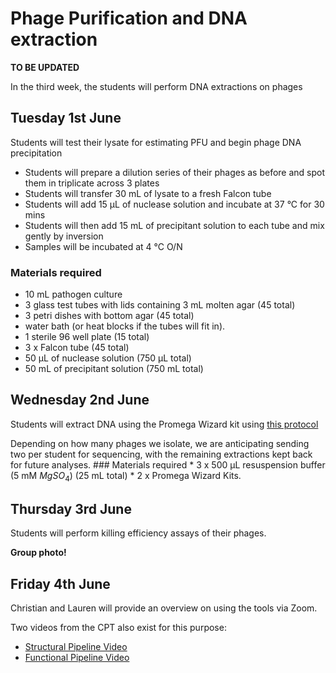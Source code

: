 # Phage Purification and DNA extraction

__TO BE UPDATED__


In the third week, the students will perform DNA extractions on phages

## Tuesday 1st June
Students will test their lysate for estimating PFU and begin phage DNA precipitation

* Students will prepare a dilution series of their phages as before and spot them in triplicate across 3 plates
* Students will transfer 30 mL of lysate to a fresh Falcon tube
* Students will add 15 µL of nuclease solution and incubate at 37 °C for 30 mins
* Students will then add 15 mL of precipitant solution to each tube and mix gently by inversion
* Samples will be incubated at 4 °C O/N

### Materials required
* 10 mL pathogen culture
* 3 glass test tubes with lids containing 3 mL molten agar (45 total)
* 3 petri dishes with bottom agar (45 total)
* water bath (or heat blocks if the tubes will fit in).
* 1 sterile 96 well plate (15 total)
* 3 x Falcon tube (45 total)
* 50 µL of nuclease solution (750 µL total)
* 50 mL of precipitant solution (750 mL total)

## Wednesday 2nd June
Students will extract DNA using the Promega Wizard kit using [this protocol](https://cpt.tamu.edu/wordpress/wp-content/uploads/2011/12/Phage-DNA-extraction-modified-Wizard-method-07-12-2011.pdf)

Depending on how many phages we isolate, we are anticipating sending two per student for sequencing, with the remaining extractions kept back for future analyses.
### Materials required
* 3 x 500 µL resuspension buffer (5 mM $MgSO_{4}$) (25 mL total)
* 2 x Promega Wizard Kits.

## Thursday 3rd June
Students will perform killing efficiency assays of their phages.

**Group photo!**

## Friday 4th June

Christian and Lauren will provide an overview on using the tools via Zoom.

Two videos from the CPT also exist for this purpose:

* [Structural Pipeline Video](https://t.co/F9Gv0rCHhS)
* [Functional Pipeline Video](https://t.co/5veyKIswWv)
